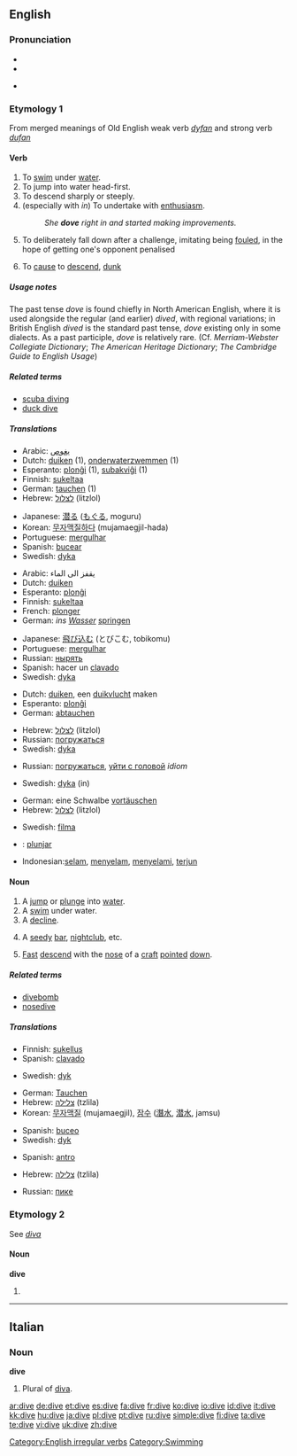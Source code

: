==English==

===Pronunciation===
* {{SAMPA|/"daIv/}}
* {{IPA|/ˈdaɪv/}}
* {{audio|en-us-dive.ogg|Audio (US)}}
*: {{rhymes|aɪv}}

===Etymology 1===
From merged meanings of Old English weak verb ''[[dyfan]]'' and strong verb ''[[dufan]]''

====Verb====
{{en-verb|dives|diving|''' [[dived]]''' or '''[[dove]]'''}}

# To [[swim]] under [[water]].
# To jump into water head-first.
# To descend sharply or steeply.
# (especially with ''in'') To undertake with [[enthusiasm]].
#: ''She '''dove''' right in and started making improvements.''
# {{sport}} To deliberately fall down after a challenge, imitating being [[foul]]ed, in the hope of getting one's opponent penalised
# To [[cause]] to [[descend]], [[dunk]]

=====Usage notes=====
The past tense ''dove'' is found chiefly in North American English, where it is used alongside the regular (and earlier) ''dived'', with regional variations; in British English ''dived'' is the standard past tense, ''dove'' existing only in some dialects.  As a past participle, ''dove'' is relatively rare. (Cf. ''Merriam-Webster Collegiate Dictionary''; ''The American Heritage Dictionary''; ''The Cambridge Guide to English Usage'')

=====Related terms=====
* [[scuba diving]]
* [[duck dive]]

=====Translations=====
{{trans-top|to swim under water}}
* Arabic: [[يغوص]]
* Dutch: [[duiken]] (1), [[onderwaterzwemmen]] (1)
* Esperanto: [[plonĝi]] (1), [[subakviĝi]] (1)
* Finnish: [[sukeltaa]]
* German: [[tauchen]] (1)
* Hebrew: [[לצלול]] (litzlol)
{{trans-mid}}
* Japanese: [[潜る]] ([[もぐる]], moguru)
* Korean: [[무자맥질|무자맥질하다]] (mujamaegjil-hada)
* Portuguese: [[mergulhar]]
* Spanish: [[bucear]]
* Swedish: [[dyka]]
{{trans-bottom}}

{{trans-top|jump into water}}
* Arabic: يقفز الى الماء
* Dutch: [[duiken]]
* Esperanto: [[plonĝi]]
* Finnish: [[sukeltaa]]
* French: [[plonger]]
* German: ''ins [[Wasser]]'' [[springen]]
{{trans-mid}}
* Japanese: [[飛び込む]] (とびこむ, tobikomu)
* Portuguese: [[mergulhar]]
* Russian: [[нырять]]
* Spanish: hacer un [[clavado]]
* Swedish: [[dyka]]
{{trans-bottom}}

{{trans-top|to descend}}
* Dutch: [[duiken]], een [[duikvlucht]] maken
* Esperanto: [[plonĝi]]
* German: [[abtauchen]]
{{trans-mid}}
* Hebrew: [[לצלול]] (litzlol)
* Russian: [[погружаться]]
* Swedish: [[dyka]]
{{trans-bottom}}

{{trans-top|undertake enthusiastically}}
* Russian: [[погружаться]], [[уйти с головой]] ''idiom''
{{trans-mid}}
* Swedish: [[dyka]] (in)
{{trans-bottom}}

{{trans-top|Imitate a foul}}
* German: eine Schwalbe [[vortäuschen]]
* Hebrew: [[לצלול]] (litzlol)
{{trans-mid}}
* Swedish: [[filma]]
{{trans-bottom}}

{{checktrans}} <!--The definitions have changed since these translations were added. Please place them in their proper locations and *combine the two sets of verb definitions*-->
* {{ttbc|Ido}}: [[plunjar]]
* Indonesian:[[selam]], [[selam|menyelam]], [[selam|menyelami]], [[terjun]]

====Noun====
{{en-noun}}

# A [[jump]] or [[plunge]] into [[water]].
# A [[swim]] under water.
# A [[decline]].
# {{slang}} A [[seedy]] [[bar]], [[nightclub]], etc.
# {{aviation}} [[fast|Fast]] [[descend]] with the [[nose]] of a [[craft]] [[pointed]] [[down]].

=====Related terms=====
* [[divebomb]]
* [[nosedive]]

=====Translations=====
{{trans-top|a jump into water}}
* Finnish: [[sukellus]]
* Spanish: [[clavado]]
{{trans-mid}}
* Swedish: [[dyk]] {{n}}
{{trans-bottom}}

{{trans-top|a swim under water}}
* German: [[Tauchen]] {{n}}
* Hebrew: [[צלילה]] (tzlila) {{f}}
* Korean: [[무자맥질]] (mujamaegjil), [[잠수]] ([[潛水]], [[潜水]], jamsu)
{{trans-mid}}
* Spanish: [[buceo]]
* Swedish: [[dyk]] {{n}}
{{trans-bottom}}

{{trans-top|a decline}}
{{trans-mid}}
{{trans-bottom}}

{{trans-top|seedy bar}}
* Spanish: [[antro#Spanish|antro]] {{m}}
{{trans-mid}}
{{trans-bottom}}

{{trans-top|aviation}}
* Hebrew: [[צלילה]] (tzlila) {{f}}
{{trans-mid}}
* Russian: [[пике]] {{n}}
{{trans-bottom}}

===Etymology 2===
See ''[[diva]]''

====Noun====
'''dive'''

# {{plural of|[[diva]]}}

[[Category:English irregular verbs]]

----

==Italian==

===Noun===
'''dive''' {{f}} {{p}}

# Plural of [[diva]].

[[Category:Swimming]]

[[ar:dive]]
[[de:dive]]
[[et:dive]]
[[es:dive]]
[[fa:dive]]
[[fr:dive]]
[[ko:dive]]
[[io:dive]]
[[id:dive]]
[[it:dive]]
[[kk:dive]]
[[hu:dive]]
[[ja:dive]]
[[pl:dive]]
[[pt:dive]]
[[ru:dive]]
[[simple:dive]]
[[fi:dive]]
[[ta:dive]]
[[te:dive]]
[[vi:dive]]
[[uk:dive]]
[[zh:dive]]